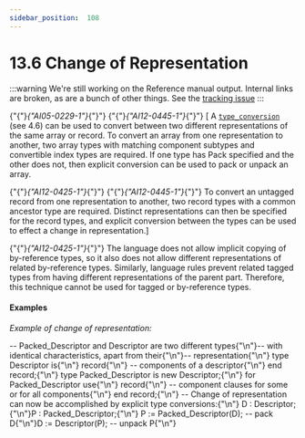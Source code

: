 ---
sidebar_position:  108
---

# 13.6 Change of Representation

:::warning
We're still working on the Reference manual output.  Internal links are broken,
as are a bunch of other things.
See the [tracking issue](https://github.com/ada-lang-io/ada-lang-io/issues/20)
:::


<p>{"{"}<em>{"AI05-0229-1"}</em>{"}"} {"{"}<em>{"AI12-0445-1"}</em>{"}"} [ A <code><a href="../AA-4/AA-4.6#S0162">type_conversion</a></code> (see 4.6) can be used to convert between two different representations of the same array or record. To convert an array from one representation to another, two array types with matching component subtypes and convertible index types are required. If one type has Pack specified and the other does not, then explicit conversion can be used to pack or unpack an array.</p>
<p>{"{"}<em>{"AI12-0425-1"}</em>{"}"} {"{"}<em>{"AI12-0445-1"}</em>{"}"} To convert an untagged record from one representation to another, two record types with a common ancestor type are required. Distinct representations can then be specified for the record types, and explicit conversion between the types can be used to effect a change in representation.] </p>
<Admonition type="aarm" aarm="ramification" title="Ramification: ">
<p><strong></strong>{"{"}<em>{"AI12-0425-1"}</em>{"}"} The language does not allow implicit copying of by-reference types, so it also does not allow different representations of related by-reference types. Similarly, language rules prevent related tagged types from having different representations of the parent part. Therefore, this technique cannot be used for tagged or by-reference types. </p></Admonition>


#### Examples

<p><em>Example of change of representation:</em> </p>
<CodeBlock>
-- Packed_Descriptor and Descriptor are two different types{"\n"}-- with identical characteristics, apart from their{"\n"}-- representation{"\n"}
</CodeBlock>

<CodeBlock>
type Descriptor is{"\n"}    record{"\n"}      -- components of a descriptor{"\n"}    end record;{"\n"}
</CodeBlock>

<CodeBlock>
type Packed_Descriptor is new Descriptor;{"\n"}
</CodeBlock>

<CodeBlock>
for Packed_Descriptor use{"\n"}    record{"\n"}      -- component clauses for some or for all components{"\n"}    end record;{"\n"}
</CodeBlock>

<CodeBlock>
-- Change of representation can now be accomplished by explicit type conversions:{"\n"}
</CodeBlock>

<CodeBlock>
D : Descriptor;{"\n"}P : Packed_Descriptor;{"\n"}
</CodeBlock>

<CodeBlock>
P := Packed_Descriptor(D);  -- pack D{"\n"}D := Descriptor(P);         -- unpack P{"\n"}
</CodeBlock>

